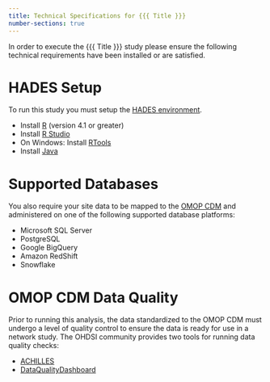 ```yaml
---
title: Technical Specifications for {{{ Title }}}
number-sections: true
---
```


In order to execute the {{{ Title }}} study please ensure the following technical requirements have been installed or are satisfied.

# HADES Setup

To run this study you must setup the [HADES environment](https://ohdsi.github.io/Hades/rSetup.html).

-   Install [R](https://cloud.r-project.org/) (version 4.1 or greater)
-   Install [R Studio](https://posit.co/download/rstudio-desktop/)
-   On Windows: Install [RTools](https://cran.r-project.org/bin/windows/Rtools/)
-   Install [Java](https://www.java.com/en/)


# Supported Databases

You also require your site data to be mapped to the [OMOP CDM](https://ohdsi.github.io/CommonDataModel/) and administered on one of the following supported database platforms:

-   Microsoft SQL Server
-   PostgreSQL
-   Google BigQuery
-   Amazon RedShift
-   Snowflake

# OMOP CDM Data Quality

Prior to running this analysis, the data standardized to the OMOP CDM must undergo a level of quality control to ensure the data is ready for use in a network study. The OHDSI community provides two tools for running data quality checks:

- [ACHILLES](https://github.com/OHDSI/Achilles)
- [DataQualityDashboard](https://github.com/OHDSI/DataQualityDashboard)
